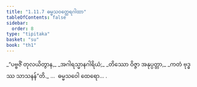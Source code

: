 ```yaml
---
title: "1.11.7 ဓမ္မသဝတ္ထေရဂါထာ"
tableOfContents: false
sidebar:
  order: 8
type: "tipitaka"
basket: "su"
book: "th1"
---
```



<DynamicBreadcrumb />

<Division number="107" book="th1">

<Paragraph number="239" type="verses" book="th1">
_“ပဗ္ဗဇိံ တုလယိတွာန,_  
_အဂါရသ္မာနဂါရိယံ;_  
_တိဿော ဝိဇ္ဇာ အနုပ္ပတ္တာ,_  
_ကတံ ဗုဒ္ဓဿ သာသနန်”တိ._  


</Paragraph>
</Division>

<Paragraph number="240" type="center" book="th1">
…  ဓမ္မသဝေါ ထေရော… .
</Paragraph>